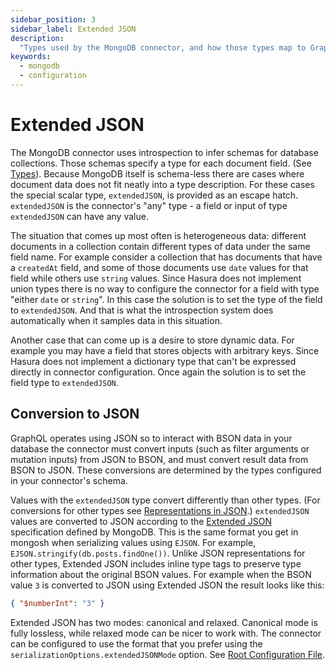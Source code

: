 ```yaml
---
sidebar_position: 3
sidebar_label: Extended JSON
description:
  "Types used by the MongoDB connector, and how those types map to GraphQL"
keywords:
  - mongodb
  - configuration
---
```


# Extended JSON

The MongoDB connector uses introspection to infer schemas for database collections. Those schemas specify a type for
each document field. (See [Types](./connector-types.mdx)). Because MongoDB itself is schema-less there are cases where
document data does not fit neatly into a type description. For these cases the special scalar type, `extendedJSON`, is
provided as an escape hatch. `extendedJSON` is the connector's "any" type - a field or input of type `extendedJSON` can
have any value.

The situation that comes up most often is heterogeneous data: different documents in a collection contain different
types of data under the same field name. For example consider a collection that has documents that have a `createdAt`
field, and some of those documents use `date` values for that field while others use `string` values. Since Hasura does
not implement union types there is no way to configure the connector for a field with type "either `date` or `string`".
In this case the solution is to set the type of the field to `extendedJSON`. And that is what the introspection system
does automatically when it samples data in this situation.

Another case that can come up is a desire to store dynamic data. For example you may have a field that stores objects
with arbitrary keys. Since Hasura does not implement a dictionary type that can't be expressed directly in connector
configuration. Once again the solution is to set the field type to `extendedJSON`.

## Conversion to JSON

GraphQL operates using JSON so to interact with BSON data in your database the connector must convert inputs (such as
filter arguments or mutation inputs) from JSON to BSON, and must convert result data from BSON to JSON. These
conversions are determined by the types configured in your connector's schema.

Values with the `extendedJSON` type convert differently than other types. (For conversions for other types see
[Representations in JSON](./connector-types.mdx#representations-in-json).) `extendedJSON` values are converted to JSON
according to the [Extended JSON][] specification defined by MongoDB. This is the same format you get in mongosh when
serializing values using `EJSON`. For example, `EJSON.stringify(db.posts.findOne())`. Unlike JSON representations for
other types, Extended JSON includes inline type tags to preserve type information about the original BSON values. For
example when the BSON value `3` is converted to JSON using Extended JSON the result looks like this:

```json
{ "$numberInt": "3" }
```

[Extended JSON]: https://www.mongodb.com/docs/manual/reference/mongodb-extended-json/

Extended JSON has two modes: canonical and relaxed. Canonical mode is fully lossless, while relaxed mode can be nicer to
work with. The connector can be configured to use the format that you prefer using the
`serializationOptions.extendedJSONMode` option. See [Root Configuration
File](./configuration.mdx#root-configuration-file).
